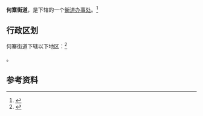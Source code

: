{{中国乡级行政区
|景观照片文件名 = 
|景观照片描述 = 
|汉语拼音 = 
|其他语言 = 
|其他语言名称 = 
|旧称 = 
|地名出处 = 
|位置图文件名 = 
|位置图描述 = 
|自定义图片= 
|建置时间 = 
|政府驻地 = 
|毗邻 = 
|总面积 = 
|总人口 = 
|总人口年份 = 
|户籍人口 = 
|户籍人口年份 = 
|常住人口 = 
|常住人口年份 = 
|人口密度 = 
|GDP = 
|GDP年份 = 
|邮政编码 = 
|电话区号 = 29
|官方网站 = 
|网站名称 = 
|61/01/15/015/000}}

'''何寨街道'''，是{{PRC admin/fullname|61/01/15/015/000|3}}下辖的一个[[街道办事处|街道办事处]]。<ref>{{PRC admin/ref sgc|{{PRC admin/parent|61/01/15/015/000}}}}</ref>

== 行政区划 ==

何寨街道下辖以下地区：<ref>{{PRC admin/ref sgc|61/01/15/015/000}}</ref>

{{PRC admin/children|61/01/15/015/000}}。

== 参考资料 ==

{{reflist}}

{{行政区划小作品}}
{{PRC admin/navcat|61/01/15/015/000}}